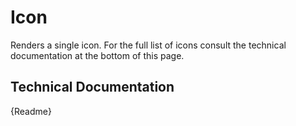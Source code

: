

<Meta title="Components/Icon" component={CmIcon} />

# Icon

Renders a single icon. For the full list of icons consult the technical documentation at the bottom of this page.

<Canvas>
	<CmIcon icon="information" />
	<CmIcon icon="delete" />
	<CmIcon icon="hide" />
	<CmIcon icon="search" />
	<CmIcon icon="sort" />
	<CmIcon icon="contextMenu" />
</Canvas>

## Technical Documentation

<Description>{Readme}</Description>
